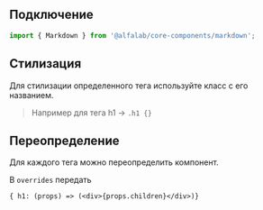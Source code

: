 
## Подключение

```jsx
import { Markdown } from '@alfalab/core-components/markdown';
```

## Стилизация

Для стилизации определенного тега используйте класс с его названием.

> Например для тега h1 -> `.h1 {}`

## Переопределение

Для каждого тега можно переопределить компонент.

В `overrides` передать

```
{ h1: (props) => (<div>{props.children}</div>)}
```

<ArgsTable of={MarkdownTS} />
